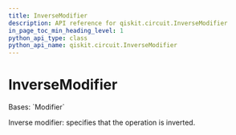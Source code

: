 ```yaml
---
title: InverseModifier
description: API reference for qiskit.circuit.InverseModifier
in_page_toc_min_heading_level: 1
python_api_type: class
python_api_name: qiskit.circuit.InverseModifier
---
```


# InverseModifier

<Class id="qiskit.circuit.InverseModifier" isDedicatedPage={true} github="https://github.com/qiskit/qiskit/tree/stable/0.46/qiskit/circuit/annotated_operation.py" signature="qiskit.circuit.InverseModifier" modifiers="class">
  Bases: `Modifier`

  Inverse modifier: specifies that the operation is inverted.
</Class>

